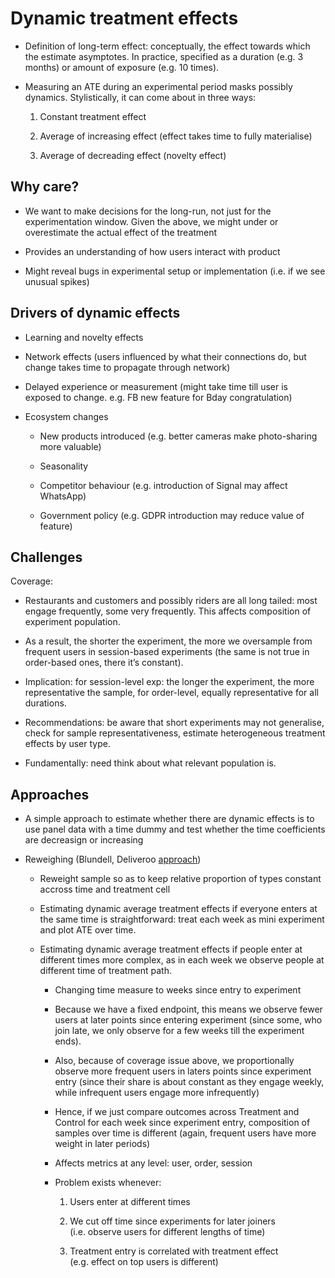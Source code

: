 # Dynamic treatment effects


- Definition of long-term effect: conceptually, the effect towards which the estimate asymptotes. In practice, specified as a duration (e.g. 3 months) or amount of exposure (e.g. 10 times).

- Measuring an ATE during an experimental period masks possibly dynamics. Stylistically, it can come about in three ways:

  1. Constant treatment effect

  2. Average of increasing effect (effect takes time to fully materialise)

  3. Average of decreading effect (novelty effect)


## Why care?

- We want to make decisions for the long-run, not just for the experimentation window. Given the above, we might under or overestimate the actual effect of the treatment

- Provides an understanding of how users interact with product

- Might reveal bugs in experimental setup or implementation (i.e. if we see unusual spikes)


## Drivers of dynamic effects

- Learning and novelty effects

- Network effects (users influenced by what their connections do, but change takes time to propagate through network)

- Delayed experience or measurement (might take time till user is exposed to change. e.g. FB new feature for Bday congratulation)

- Ecosystem changes

    - New products introduced (e.g. better cameras make photo-sharing more valuable)

    - Seasonality

    - Competitor behaviour (e.g. introduction of Signal may affect WhatsApp)

    - Government policy (e.g. GDPR introduction may reduce value of feature)


## Challenges 

Coverage:

  - Restaurants and customers and possibly riders are all long tailed: most engage frequently, some very frequently. This affects composition of experiment population. 

  - As a result, the shorter the experiment, the more we oversample from frequent users in session-based experiments (the same is not true in order-based ones, there it's constant).

  - Implication: for session-level exp: the longer the experiment, the more representative the sample, for order-level, equally representative for all durations.

  - Recommendations: be aware that short experiments may not generalise, check for sample representativeness, estimate heterogeneous treatment effects by user type.

  - Fundamentally: need think about what relevant population is.


## Approaches

- A simple approach to estimate whether there are dynamic effects is to use panel data with a time dummy and test whether the time coefficients are decreasign or increasing



- Reweighing (Blundell, Deliveroo [approach]([this](https://drive.google.com/file/d/1h9WZFmf5moHc4XV_MwvT94_RG3CAhOTv/view)))

  - Reweight sample so as to keep relative proportion of types constant accross time and treatment cell

  - Estimating dynamic average treatment effects if everyone enters at the same time is straightforward: treat each week as mini experiment and plot ATE over time.

  - Estimating dynamic average treatment effects if people enter at different times more complex, as in each week we observe people at different time of treatment path.

      - Changing time measure to weeks since entry to experiment

      - Because we have a fixed endpoint, this means we observe fewer users at later points since entering experiment (since some, who join late, we only observe for a few weeks till the experiment ends).

      - Also, because of coverage issue above, we proportionally observe more frequent users in laters points since experiment entry (since their share is about constant as they engage weekly, while infrequent users engage more infrequently)

      - Hence, if we just compare outcomes across Treatment and Control for each week since experiment entry, composition of samples over time is different (again, frequent users have more weight in later periods)
      
      - Affects metrics at any level: user, order, session
      
      - Problem exists whenever:

        1. Users enter at different times

        2. We cut off time since experiments for later joiners (i.e. observe users for different lengths of time)

        3. Treatment entry is correlated with treatment effect (e.g. effect on top users is different)








